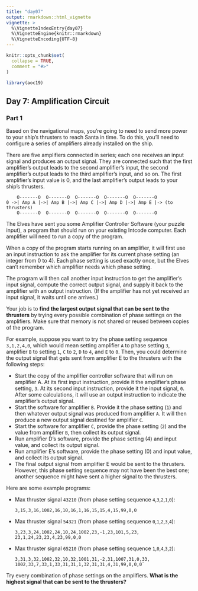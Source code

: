 ```yaml
---
title: "day07"
output: rmarkdown::html_vignette
vignette: >
  %\VignetteIndexEntry{day07}
  %\VignetteEngine{knitr::rmarkdown}
  %\VignetteEncoding{UTF-8}
---
```


```r
knitr::opts_chunk$set(
  collapse = TRUE,
  comment = "#>"
)
```

```r
library(aoc19)
```

## Day 7: Amplification Circuit

### Part 1

Based on the navigational maps, you're going to need to send more power to your ship's thrusters to reach Santa in time. To do this, you'll need to configure a series of amplifiers already installed on the ship.

There are five amplifiers connected in series; each one receives an input signal and produces an output signal. They are connected such that the first amplifier's output leads to the second amplifier's input, the second amplifier's output leads to the third amplifier's input, and so on. The first amplifier's input value is 0, and the last amplifier's output leads to your ship's thrusters.

```text
    O-------O  O-------O  O-------O  O-------O  O-------O
0 ->| Amp A |->| Amp B |->| Amp C |->| Amp D |->| Amp E |-> (to thrusters)
    O-------O  O-------O  O-------O  O-------O  O-------O
```

The Elves have sent you some Amplifier Controller Software (your puzzle input), a program that should run on your existing Intcode computer. Each amplifier will need to run a copy of the program.

When a copy of the program starts running on an amplifier, it will first use an input instruction to ask the amplifier for its current phase setting (an integer from 0 to 4). Each phase setting is used exactly once, but the Elves can't remember which amplifier needs which phase setting.

The program will then call another input instruction to get the amplifier's input signal, compute the correct output signal, and supply it back to the amplifier with an output instruction. (If the amplifier has not yet received an input signal, it waits until one arrives.)

Your job is to **find the largest output signal that can be sent to the thrusters** by trying every possible combination of phase settings on the amplifiers. Make sure that memory is not shared or reused between copies of the program.

For example, suppose you want to try the phase setting sequence `3,1,2,4,0`, which would mean setting amplifier `A` to phase setting `3`, amplifier `B` to setting `1`, `C` to `2`, `D` to `4`, and `E` to `0`. Then, you could determine the output signal that gets sent from amplifier E to the thrusters with the following steps:

- Start the copy of the amplifier controller software that will run on amplifier A. At its first input instruction, provide it the amplifier's phase setting, `3`. At its second input instruction, provide it the input signal, `0`. After some calculations, it will use an output instruction to indicate the amplifier's output signal.
- Start the software for amplifier `B`. Provide it the phase setting (`1`) and then whatever output signal was produced from amplifier `A`. It will then produce a new output signal destined for amplifier `C`.
- Start the software for amplifier `C`, provide the phase setting (`2`) and the value from amplifier `B`, then collect its output signal.
- Run amplifier D's software, provide the phase setting (4) and input value, and collect its output signal.
- Run amplifier E's software, provide the phase setting (0) and input value, and collect its output signal.
- The final output signal from amplifier E would be sent to the thrusters. However, this phase setting sequence may not have been the best one; another sequence might have sent a higher signal to the thrusters.

Here are some example programs:

- Max thruster signal `43210` (from phase setting sequence `4`,`3`,`2`,`1`,`0`):

  `3,15,3,16,1002,16,10,16,1,16,15,15,4,15,99,0,0`

- Max thruster signal `54321` (from phase setting sequence `0`,`1`,`2`,`3`,`4`):

  ```text
  3,23,3,24,1002,24,10,24,1002,23,-1,23,101,5,23,
  23,1,24,23,23,4,23,99,0,0
  ```

- Max thruster signal `65210` (from phase setting sequence `1`,`0`,`4`,`3`,`2`):

  ```text
  3,31,3,32,1002,32,10,32,1001,31,-2,31,1007,31,0,33,
  1002,33,7,33,1,33,31,31,1,32,31,31,4,31,99,0,0,0`
  ```

Try every combination of phase settings on the amplifiers. **What is the highest signal that can be sent to the thrusters?**